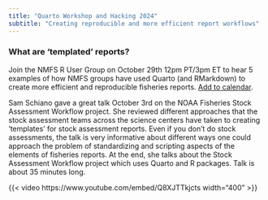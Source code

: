 ```yaml
---
title: "Quarto Workshop and Hacking 2024"
subtitle: "Creating reproducible and more efficient report workflows"
---
```


### What are 'templated' reports?

Join the NMFS R User Group on October 29th 12pm PT/3pm ET to hear 5 examples of how NMFS groups have used Quarto (and RMarkdown) to create more efficient and reproducible fisheries reports. [Add to calendar](https://calendar.google.com/calendar/event?action=TEMPLATE&tmeid=cGRyaThvbTgwdHBxOHZxZ2Y4bXJ1cGptdTFfMjAyNDEwMjJUMTkwMDAwWiBub2FhLmdvdl82MHJmbjdtbDlycGNobDYzdnM0YWY5bjAxOEBn&tmsrc=noaa.gov_60rfn7ml9rpchl63vs4af9n018%40group.calendar.google.com).

Sam Schiano gave a great talk October 3rd on the NOAA Fisheries Stock Assessment Workflow project. She reviewed different approaches that the stock assessment teams across the science centers have taken to creating 'templates' for stock assessment reports. Even if you don't do stock assessments, the talk is very informative about different ways one could approach the problem of standardizing and scripting aspects of the elements of fisheries reports. At the end, she talks about the Stock Assessment Workflow project which uses Quarto and R packages.  Talk is about 35 minutes long. 

{{< video https://www.youtube.com/embed/Q8XJTTkjcts width="400" >}}


<br/><br/>



